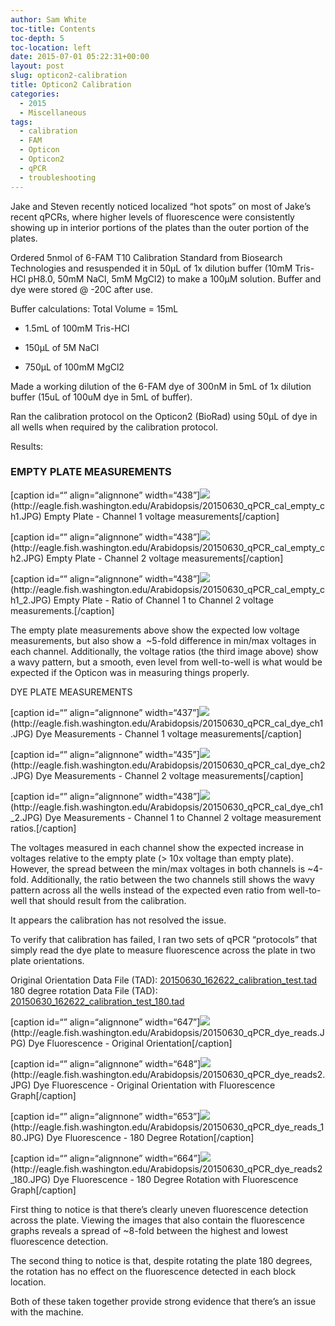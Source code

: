```yaml
---
author: Sam White
toc-title: Contents
toc-depth: 5
toc-location: left
date: 2015-07-01 05:22:31+00:00
layout: post
slug: opticon2-calibration
title: Opticon2 Calibration
categories:
  - 2015
  - Miscellaneous
tags:
  - calibration
  - FAM
  - Opticon
  - Opticon2
  - qPCR
  - troubleshooting
---
```


Jake and Steven recently noticed localized "hot spots" on most of Jake's recent qPCRs, where higher levels of fluorescence were consistently showing up in interior portions of the plates than the outer portion of the plates.

Ordered 5nmol of 6-FAM T10 Calibration Standard from Biosearch Technologies and resuspended it in 50μL of 1x dilution buffer (10mM Tris-HCl pH8.0, 50mM NaCl, 5mM MgCl2) to make a 100μM solution. Buffer and dye were stored @ -20C after use.

Buffer calculations: Total Volume = 15mL




    
  * 1.5mL of 100mM Tris-HCl

    
  * 150μL of 5M NaCl

    
  * 750μL of 100mM MgCl2



Made a working dilution of the 6-FAM dye of 300nM in 5mL of 1x dilution buffer (15uL of 100uM dye in 5mL of buffer).

Ran the calibration protocol on the Opticon2 (BioRad) using 50μL of dye in all wells when required by the calibration protocol.



Results:



### EMPTY PLATE MEASUREMENTS



[caption id="" align="alignnone" width="438"]![](https://eagle.fish.washington.edu/Arabidopsis/20150630_qPCR_cal_empty_ch1.JPG)(http://eagle.fish.washington.edu/Arabidopsis/20150630_qPCR_cal_empty_ch1.JPG) Empty Plate - Channel 1 voltage measurements[/caption]



[caption id="" align="alignnone" width="438"]![](https://eagle.fish.washington.edu/Arabidopsis/20150630_qPCR_cal_empty_ch2.JPG)(http://eagle.fish.washington.edu/Arabidopsis/20150630_qPCR_cal_empty_ch2.JPG) Empty Plate - Channel 2 voltage measurements[/caption]



[caption id="" align="alignnone" width="438"]![](https://eagle.fish.washington.edu/Arabidopsis/20150630_qPCR_cal_empty_ch1_2.JPG)(http://eagle.fish.washington.edu/Arabidopsis/20150630_qPCR_cal_empty_ch1_2.JPG) Empty Plate - Ratio of Channel 1 to Channel 2 voltage measurements.[/caption]



The empty plate measurements above show the expected low voltage measurements, but also show a  ~5-fold difference in min/max voltages in each channel. Additionally, the voltage ratios (the third image above) show a wavy pattern, but a smooth, even level from well-to-well is what would be expected if the Opticon was in measuring things properly.



DYE PLATE MEASUREMENTS

[caption id="" align="alignnone" width="437"]![](https://eagle.fish.washington.edu/Arabidopsis/20150630_qPCR_cal_dye_ch1.JPG)(http://eagle.fish.washington.edu/Arabidopsis/20150630_qPCR_cal_dye_ch1.JPG) Dye Measurements - Channel 1 voltage measurements[/caption]



[caption id="" align="alignnone" width="435"]![](https://eagle.fish.washington.edu/Arabidopsis/20150630_qPCR_cal_dye_ch2.JPG)(http://eagle.fish.washington.edu/Arabidopsis/20150630_qPCR_cal_dye_ch2.JPG) Dye Measurements - Channel 2 voltage measurements[/caption]



[caption id="" align="alignnone" width="438"]![](https://eagle.fish.washington.edu/Arabidopsis/20150630_qPCR_cal_dye_ch1_2.JPG)(http://eagle.fish.washington.edu/Arabidopsis/20150630_qPCR_cal_dye_ch1_2.JPG) Dye Measurements - Channel 1 to Channel 2 voltage measurement ratios.[/caption]



The voltages measured in each channel show the expected increase in voltages relative to the empty plate (> 10x voltage than empty plate). However, the spread between the min/max voltages in both channels is ~4-fold. Additionally, the ratio between the two channels still shows the wavy pattern across all the wells instead of the expected even ratio from well-to-well that should result from the calibration.

It appears the calibration has not resolved the issue.



To verify that calibration has failed, I ran two sets of qPCR "protocols" that simply read the dye plate to measure fluorescence across the plate in two plate orientations.

Original Orientation Data File (TAD): [20150630_162622_calibration_test.tad](https://eagle.fish.washington.edu/Arabidopsis/qPCR/Opticon/20150630_162622_calibration_test.tad)
180 degree rotation Data File (TAD): [20150630_162622_calibration_test_180.tad](https://eagle.fish.washington.edu/Arabidopsis/qPCR/Opticon/20150630_162622_calibration_test_180.tad)



[caption id="" align="alignnone" width="647"]![](https://eagle.fish.washington.edu/Arabidopsis/20150630_qPCR_dye_reads.JPG)(http://eagle.fish.washington.edu/Arabidopsis/20150630_qPCR_dye_reads.JPG) Dye Fluorescence - Original Orientation[/caption]



[caption id="" align="alignnone" width="648"]![](https://eagle.fish.washington.edu/Arabidopsis/20150630_qPCR_dye_reads2.JPG)(http://eagle.fish.washington.edu/Arabidopsis/20150630_qPCR_dye_reads2.JPG) Dye Fluorescence - Original Orientation with Fluorescence Graph[/caption]



[caption id="" align="alignnone" width="653"]![](https://eagle.fish.washington.edu/Arabidopsis/20150630_qPCR_dye_reads_180.JPG)(http://eagle.fish.washington.edu/Arabidopsis/20150630_qPCR_dye_reads_180.JPG) Dye Fluorescence - 180 Degree Rotation[/caption]



[caption id="" align="alignnone" width="664"]![](https://eagle.fish.washington.edu/Arabidopsis/20150630_qPCR_dye_reads2_180.JPG)(http://eagle.fish.washington.edu/Arabidopsis/20150630_qPCR_dye_reads2_180.JPG) Dye Fluorescence - 180 Degree Rotation with Fluorescence Graph[/caption]





First thing to notice is that there's clearly uneven fluorescence detection across the plate. Viewing the images that also contain the fluorescence graphs reveals a spread of ~8-fold between the highest and lowest fluorescence detection.

The second thing to notice is that, despite rotating the plate 180 degrees, the rotation has no effect on the fluorescence detected in each block location.

Both of these taken together provide strong evidence that there's an issue with the machine.
